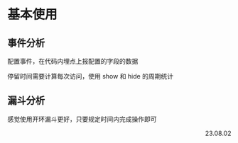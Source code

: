 # 基本使用

## 事件分析

配置事件，在代码内埋点上报配置的字段的数据

停留时间需要计算每次访问，使用 show 和 hide 的周期统计

## 漏斗分析

感觉使用开环漏斗更好，只要规定时间内完成操作即可

<p align="right">23.08.02</p>
